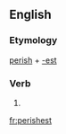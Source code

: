 ==English==

===Etymology===
[[perish]] + [[-est]]

===Verb===
{{head|en}}

# {{en-archaic second-person singular of|perish|lang=en}}

[[fr:perishest]]